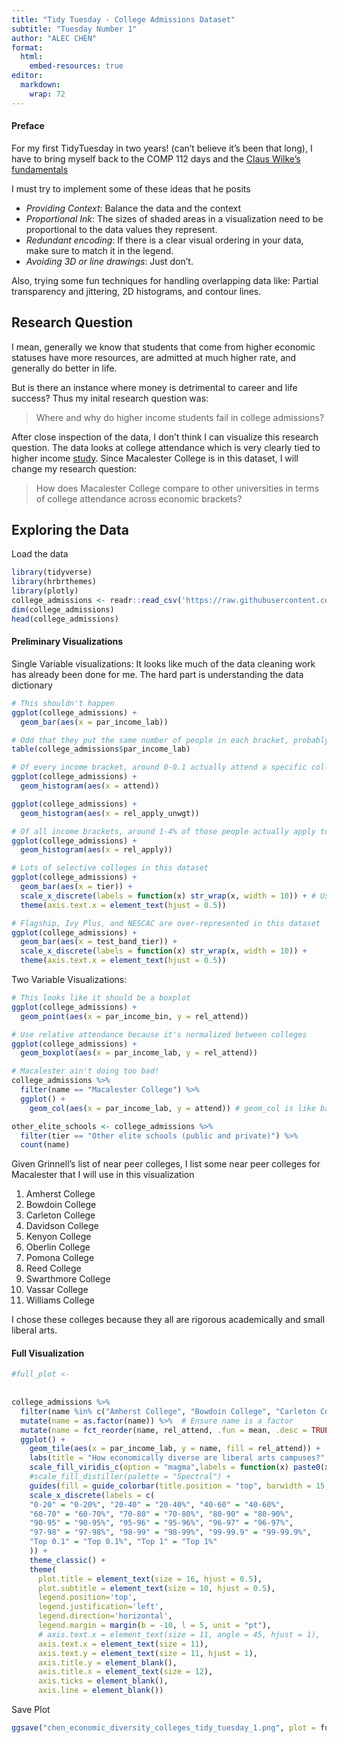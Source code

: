 ```yaml
---
title: "Tidy Tuesday - College Admissions Dataset"
subtitle: "Tuesday Number 1"
author: "ALEC CHEN"
format: 
  html:
    embed-resources: true
editor: 
  markdown: 
    wrap: 72
---
```


#### Preface

For my first TidyTuesday in two years! (can't believe it's been that long), I have to bring myself back to the COMP 112 days and the [Claus Wilke's fundamentals](https://clauswilke.com/dataviz/)

I must try to implement some of these ideas that he posits

- *Providing Context*: Balance the data and the context
- *Proportional Ink*: The sizes of shaded areas in a visualization need to be proportional to the data values they represent.
- *Redundant encoding*: If there is a clear visual ordering in your data, make sure to match it in the legend. 
- *Avoiding 3D or line drawings*: Just don't.

Also, trying some fun techniques for handling overlapping data like: Partial transparency and jittering, 2D histograms, and contour lines.

## Research Question

I mean, generally we know that students that come from higher economic statuses have more resources, are admitted at much higher rate, and generally do better in life.

But is there an instance where money is detrimental to career and life success? Thus my inital research question was: 

> Where and why do higher income students fail in college admissions?

After close inspection of the data, I don't think I can visualize this research question. The data looks at college attendance which is very clearly tied to higher income [study](https://www.ncbi.nlm.nih.gov/pmc/articles/PMC10089351/). Since Macalester College is in this dataset, I will change my research question:  

> How does Macalester College compare to other universities in terms of college attendance across economic brackets?

## Exploring the Data

Load the data

```r
library(tidyverse)
library(hrbrthemes)
library(plotly)
college_admissions <- readr::read_csv('https://raw.githubusercontent.com/rfordatascience/tidytuesday/master/data/2024/2024-09-10/college_admissions.csv')
dim(college_admissions)
head(college_admissions)
```
#### Preliminary Visualizations

Single Variable visualizations: It looks like much of the data cleaning work has already been done for me. The hard part is understanding the data dictionary

```r
# This shouldn't happen
ggplot(college_admissions) + 
  geom_bar(aes(x = par_income_lab))

# Odd that they put the same number of people in each bracket, probably for visualization's sake
table(college_admissions$par_income_lab)

# Of every income bracket, around 0-0.1 actually attend a specific college. Ex: around 1% of students in 0-20 income bracket attend Cornell (weighting all test scores equal)
ggplot(college_admissions) + 
  geom_histogram(aes(x = attend))

ggplot(college_admissions) + 
  geom_histogram(aes(x = rel_apply_unwgt))

# Of all income brackets, around 1-4% of those people actually apply to a singular school (ie UCLA)
ggplot(college_admissions) + 
  geom_histogram(aes(x = rel_apply))

# Lots of selective colleges in this dataset
ggplot(college_admissions) +
  geom_bar(aes(x = tier)) + 
  scale_x_discrete(labels = function(x) str_wrap(x, width = 10)) + # Using a function in labeling is really cool
  theme(axis.text.x = element_text(hjust = 0.5))

# Flagship, Ivy Plus, and NESCAC are over-represented in this dataset
ggplot(college_admissions) +
  geom_bar(aes(x = test_band_tier)) + 
  scale_x_discrete(labels = function(x) str_wrap(x, width = 10)) +
  theme(axis.text.x = element_text(hjust = 0.5))
```

Two Variable Visualizations:

```r
# This looks like it should be a boxplot
ggplot(college_admissions) +  
  geom_point(aes(x = par_income_bin, y = rel_attend))

# Use relative attendance because it's normalized between colleges
ggplot(college_admissions) + 
  geom_boxplot(aes(x = par_income_lab, y = rel_attend))

# Macalester ain't doing too bad!
college_admissions %>%
  filter(name == "Macalester College") %>%
  ggplot() +
    geom_col(aes(x = par_income_lab, y = attend)) # geom_col is like barplot but for data that's better

other_elite_schools <- college_admissions %>%
  filter(tier == "Other elite schools (public and private)") %>% 
  count(name)
```

Given Grinnell's list of near peer colleges, I list some near peer colleges for Macalester that I will use in this visualization

1. Amherst College
2. Bowdoin College
3. Carleton College
4. Davidson College
5. Kenyon College
6. Oberlin College
7. Pomona College
8. Reed College
9. Swarthmore College
10. Vassar College
11. Williams College

I chose these colleges because they all are rigorous academically and small liberal arts.

#### Full Visualization

```r
#full_plot <- 
  
  
college_admissions %>%
  filter(name %in% c("Amherst College", "Bowdoin College", "Carleton College", "Davidson College", "Kenyon College", "Macalester College", "Oberlin College", "Pomona College", "Reed College", "Swarthmore College", "Vassar College", "Williams College")) %>% 
  mutate(name = as.factor(name)) %>%  # Ensure name is a factor
  mutate(name = fct_reorder(name, rel_attend, .fun = mean, .desc = TRUE)) %>%
  ggplot() + 
    geom_tile(aes(x = par_income_lab, y = name, fill = rel_attend)) + 
    labs(title = "How economically diverse are liberal arts campuses?", subtitle = "Relative Attendances across all Income Brackets", x = "Income Brackets", y = "Liberal Arts Colleges", fill = "Relative Attendance", caption = "Alec Chen | Data from Opportunity Insights") + 
    scale_fill_viridis_c(option = "magma",labels = function(x) paste0(x, "%")) + 
    #scale_fill_distiller(palette = "Spectral") +
    guides(fill = guide_colorbar(title.position = "top", barwidth = 15, barheight = 1)) +  # Moves title to top
    scale_x_discrete(labels = c(
    "0-20" = "0-20%", "20-40" = "20-40%", "40-60" = "40-60%", 
    "60-70" = "60-70%", "70-80" = "70-80%", "80-90" = "80-90%",
    "90-95" = "90-95%", "95-96" = "95-96%", "96-97" = "96-97%", 
    "97-98" = "97-98%", "98-99" = "98-99%", "99-99.9" = "99-99.9%", 
    "Top 0.1" = "Top 0.1%", "Top 1" = "Top 1%"
    )) + 
    theme_classic() +
    theme(
      plot.title = element_text(size = 16, hjust = 0.5),
      plot.subtitle = element_text(size = 10, hjust = 0.5),
      legend.position='top', 
      legend.justification='left',
      legend.direction='horizontal',
      legend.margin = margin(b = -10, l = 5, unit = "pt"),
      # axis.text.x = element_text(size = 11, angle = 45, hjust = 1),  # Adjusts x-axis labels for readability
      axis.text.x = element_text(size = 11),
      axis.text.y = element_text(size = 11, hjust = 1),
      axis.title.y = element_blank(),
      axis.title.x = element_text(size = 12),
      axis.ticks = element_blank(),
      axis.line = element_blank())
```

Save Plot

```r
ggsave("chen_economic_diversity_colleges_tidy_tuesday_1.png", plot = full_plot, width = 12, height = 6, dpi = 300)
```


